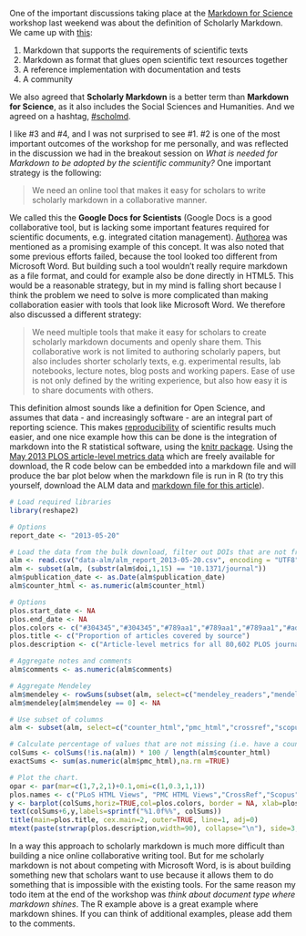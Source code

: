 One of the important discussions taking place at the [Markdown for Science][1] workshop last weekend was about the definition of Scholarly Markdown. We came up with [this][2]:

1. Markdown that supports the requirements of scientific texts
2. Markdown as format that glues open scientific text resources together
3. A reference implementation with documentation and tests
4. A community

We also agreed that **Scholarly Markdown** is a better term than **Markdown for Science**, as it also includes the Social Sciences and Humanities. And we agreed on a hashtag, [#scholmd][3].

I like #3 and #4, and I was not surprised to see #1. #2 is one of the most important outcomes of the workshop for me personally, and was reflected in the discussion we had in the breakout session on *What is needed for Markdown to be adopted by the scientific community?* One important strategy is the following:

> We need an online tool that makes it easy for scholars to write scholarly markdown in a collaborative manner.

We called this the **Google Docs for Scientists** (Google Docs is a good collaborative tool, but is lacking some important features required for scientific documents, e.g. integrated citation management). [Authorea][4] was mentioned as a promising example of this concept. It was also noted that some previous efforts failed, because the tool looked too different from Microsoft Word. But building such a tool wouldn't really require markdown as a file format, and could for example also be done directly in HTML5. This would be a reasonable strategy, but in my mind is falling short because I think the problem we need to solve is more complicated than making collaboration easier with tools that look like Microsoft Word. We therefore also discussed a different strategy:

> We need multiple tools that make it easy for scholars to create scholarly markdown documents and openly share them. This collaborative work is not limited to authoring scholarly papers, but also includes shorter scholarly texts, e.g. experimental results, lab notebooks, lecture notes, blog posts and working papers. Ease of use is not only defined by the writing experience, but also how easy it is to share documents with others.

This definition almost sounds like a definition for Open Science, and assumes that data - and increasingly software - are an integral part of reporting science. This makes [reproducibility][5] of scientific results much easier, and one nice example how this can be done is the integration of markdown into the R statistical software, using the [knitr package][6]. Using the [May 2013 PLOS article-level metrics data][7] which are freely available for download, the R code below can be embedded into a markdown file and will produce the bar plot below when the markdown file is run in R (to try this yourself, download the ALM data and [markdown file for this article][8]).

```r
# Load required libraries
library(reshape2)

# Options
report_date <- "2013-05-20"

# Load the data from the bulk download, filter out DOIs that are not from PLoS journals
alm <- read.csv("data-alm/alm_report_2013-05-20.csv", encoding = "UTF8", sep = ",", stringsAsFactors=FALSE, na.strings=c("0"))
alm <- subset(alm, (substr(alm$doi,1,15) == "10.1371/journal"))
alm$publication_date <- as.Date(alm$publication_date)
alm$counter_html <- as.numeric(alm$counter_html)

# Options
plos.start_date <- NA
plos.end_date <- NA
plos.colors <- c("#304345","#304345","#789aa1","#789aa1","#789aa1","#ad9a27","#ad9a27","#ad9a27","#ad9a27","#ad9a27","#ad9a27","#ad9a27")
plos.title <- c("Proportion of articles covered by source")
plos.description <- c("Article-level metrics for all 80,602 PLOS journal articles published until May 20, 2013.")

# Aggregate notes and comments
alm$comments <- as.numeric(alm$comments)

# Aggregate Mendeley
alm$mendeley <- rowSums(subset(alm, select=c("mendeley_readers","mendeley_groups")), na.rm=TRUE)
alm$mendeley[alm$mendeley == 0] <- NA

# Use subset of columns
alm <- subset(alm, select=c("counter_html","pmc_html","crossref","scopus","pubmed","mendeley","citeulike","comments","researchblogging","facebook","twitter","wikipedia"))

# Calculate percentage of values that are not missing (i.e. have a count of at least 1)
colSums <- colSums(!is.na(alm)) * 100 / length(alm$counter_html)
exactSums <- sum(as.numeric(alm$pmc_html),na.rm =TRUE)
```

```r
# Plot the chart. 
opar <- par(mar=c(1,7,2,1)+0.1,omi=c(1,0.3,1,1))
plos.names <- c("PLoS HTML Views", "PMC HTML Views","CrossRef","Scopus","PubMed Citations", "Mendeley","CiteULike","PLoS Comments","Research Blogging","Facebook","Twitter","Wikipedia")
y <- barplot(colSums,horiz=TRUE,col=plos.colors, border = NA, xlab=plos.names, xlim=c(0,120), axes=FALSE, names.arg=plos.names,las=1, adj=0)
text(colSums+6,y,labels=sprintf("%1.0f%%", colSums))
title(main=plos.title, cex.main=2, outer=TRUE, line=1, adj=0)
mtext(paste(strwrap(plos.description,width=90), collapse="\n"), side=3, outer=TRUE, line=-.5, adj=0)
```
In a way this approach to scholarly markdown is much more difficult than building a nice online collaborative writing tool. But for me scholarly markdown is not about competing with Microsoft Word, is is about building something new that scholars want to use because it allows them to do something that is impossible with the existing tools. For the same reason my todo item at the end of the workshop was *think about document type where markdown shines*. The R example above is a great example where markdown shines. If you can think of additional examples, please add them to the comments.

[1]: <https://github.com/scholmd/scholmd/wiki>

[2]: <https://github.com/scholmd/scholmd/wiki/What-is-Markdown>

[3]: <https://twitter.com/search?q=%23scholmd&src=typd>

[4]: <https://www.authorea.com>

[5]: <https://www.scienceexchange.com/reproducibility>

[6]: <http://yihui.name/knitr/>

[7]: <http://article-level-metrics.plos.org/plos-alm-data/>

[8]: <https://github.com/articlemetrics/plosOpenR/blob/master/barPlotSummary.Rmd>

[9]: </images/barplot-2013-06-17.png>